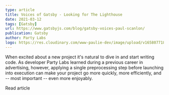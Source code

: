 ```yaml
---
type: article
title: Voices of Gatsby - Looking for The Lighthouse
date: 2021-03-12
tags: [Gatsby]
url: https://www.gatsbyjs.com/blog/gatsby-voices-paul-scanlon/
publication: Gatsby
author: Party Labs
logo: https://res.cloudinary.com/www-paulie-dev/image/upload/v1658077182/paulie.dev/Logos/gatsby-logo_dgbkjm.png
---
```


When excited about a new project it's natural to dive in and start writing code. As developer Party Labs learned
during a previous career in advertising, however, applying a single preprocessing step before launching into execution
can make your project go more quickly, more efficiently, and -- most important -- even more enjoyably.

<MarkdownCtaLink href="https://www.gatsbyjs.com/blog/gatsby-voices-paul-scanlon/">Read article</MarkdownCtaLink>
